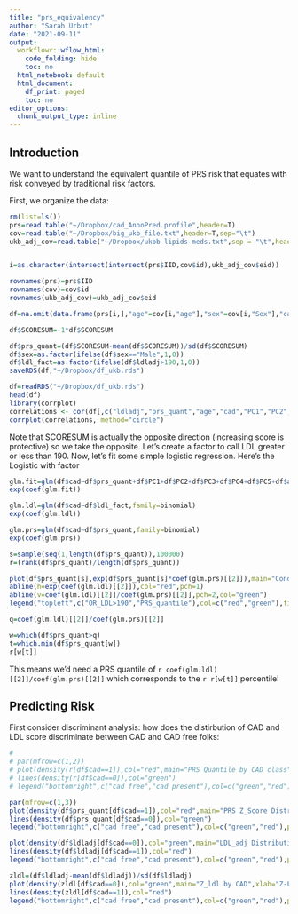 ```yaml
---
title: "prs_equivalency"
author: "Sarah Urbut"
date: "2021-09-11"
output: 
  workflowr::wflow_html:
    code_folding: hide
    toc: no
  html_notebook: default
  html_document:
    df_print: paged
    toc: no
editor_options:
  chunk_output_type: inline
---
```


## Introduction

We want to understand the equivalent quantile of PRS risk that equates with risk conveyed by traditional risk factors.

First, we organize the data:
```r
rm(list=ls())
prs=read.table("~/Dropbox/cad_AnnoPred.profile",header=T)
cov=read.table("~/Dropbox/big_ukb_file.txt",header=T,sep="\t")
ukb_adj_cov=read.table("~/Dropbox/ukbb-lipids-meds.txt",sep = "\t",header = T)


i=as.character(intersect(intersect(prs$IID,cov$id),ukb_adj_cov$eid))

rownames(prs)=prs$IID
rownames(cov)=cov$id
rownames(ukb_adj_cov)=ukb_adj_cov$eid

df=na.omit(data.frame(prs[i,],"age"=cov[i,"age"],"sex"=cov[i,"Sex"],"cad"=cov[i,"Incd_Coronary_Artery_Disease_HARD"],cov[i,c("PC1","PC2","PC3","PC4","PC5")],"ldladj"=ukb_adj_cov[i,"ldladj"]))

df$SCORESUM=-1*df$SCORESUM

df$prs_quant=(df$SCORESUM-mean(df$SCORESUM))/sd(df$SCORESUM)
df$sex=as.factor(ifelse(df$sex=="Male",1,0))
df$ldl_fact=as.factor(ifelse(df$ldladj>190,1,0))
saveRDS(df,"~/Dropbox/df_ukb.rds")
```

```r
df=readRDS("~/Dropbox/df_ukb.rds")
head(df)
library(corrplot)
correlations <- cor(df[,c("ldladj","prs_quant","age","cad","PC1","PC2","PC3","PC4","PC5")])
corrplot(correlations, method="circle")
```

Note that SCORESUM is actually the opposite direction (increasing score is protective) so we take the opposite. Let's create a factor to call LDL greater or less than 190. Now, let's fit some simple logistic regression. Here's the Logistic with factor

```r
glm.fit=glm(df$cad~df$prs_quant+df$PC1+df$PC2+df$PC3+df$PC4+df$PC5+df$age+df$sex+df$ldl_fact,family=binomial)
exp(coef(glm.fit))

glm.ldl=glm(df$cad~df$ldl_fact,family=binomial)
exp(coef(glm.ldl))

glm.prs=glm(df$cad~df$prs_quant,family=binomial)
exp(coef(glm.prs))

s=sample(seq(1,length(df$prs_quant)),100000)
r=(rank(df$prs_quant)/length(df$prs_quant))

plot(df$prs_quant[s],exp(df$prs_quant[s]*coef(glm.prs)[[2]]),main="Conditional OR CAD for PRS_quantile",xlab='PRS_Quantile',ylab="Conditional OR")
abline(h=exp(coef(glm.ldl)[[2]]),col="red",pch=1)
abline(v=coef(glm.ldl)[[2]]/coef(glm.prs)[[2]],pch=2,col="green")
legend("topleft",c("OR_LDL>190","PRS_quantile"),col=c("red","green"),fill=c("red","green"))

q=coef(glm.ldl)[[2]]/coef(glm.prs)[[2]]

w=which(df$prs_quant>q)
t=which.min(df$prs_quant[w])
r[w[t]]
```

This means we'd need a PRS quantile of `r coef(glm.ldl)[[2]]/coef(glm.prs)[[2]]` which corresponds to the `r r[w[t]]` percentile!



## Predicting Risk

First consider discriminant analysis: how does the distirbution of CAD and LDL score discriminate between CAD and CAD free folks:
```r
# 
# par(mfrow=c(1,2))
# plot(density(r[df$cad==1]),col="red",main="PRS Quantile by CAD class",xlab="Quantile")
# lines(density(r[df$cad==0]),col="green")
# legend("bottomright",c("cad free","cad present"),col=c("green","red"),pch=1)

par(mfrow=c(1,3))
plot(density(df$prs_quant[df$cad==1]),col="red",main="PRS Z_Score Distribution by CAD class",xlab="Z_Score")
lines(density(df$prs_quant[df$cad==0]),col="green")
legend("bottomright",c("cad free","cad present"),col=c("green","red"),pch=1)

plot(density(df$ldladj[df$cad==0]),col="green",main="LDL_adj Distribution by CAD class",xlab="LDL-adjusted")
lines(density(df$ldladj[df$cad==1]),col="red")
legend("bottomright",c("cad free","cad present"),col=c("green","red"),pch=1)

zldl=(df$ldladj-mean(df$ldladj))/sd(df$ldladj)
plot(density(zldl[df$cad==0]),col="green",main="Z_ldl by CAD",xlab="Z-Ldl")
lines(density(zldl[df$cad==1]),col="red")
legend("bottomright",c("cad free","cad present"),col=c("green","red"),pch=1)
```

